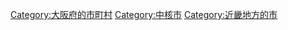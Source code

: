 {{DEFAULTSORT:Takatsuki-shi}}
[[Category:大阪府的市町村|Category:大阪府的市町村]]
[[Category:中核市|Category:中核市]]
[[Category:近畿地方的市|Category:近畿地方的市]]